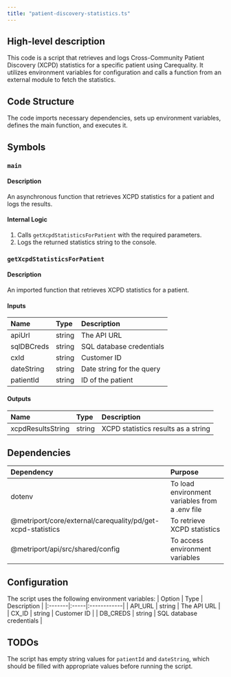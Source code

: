 ```yaml
---
title: "patient-discovery-statistics.ts"
---
```


## High-level description
This code is a script that retrieves and logs Cross-Community Patient Discovery (XCPD) statistics for a specific patient using Carequality. It utilizes environment variables for configuration and calls a function from an external module to fetch the statistics.

## Code Structure
The code imports necessary dependencies, sets up environment variables, defines the main function, and executes it.

## Symbols

### `main`
#### Description
An asynchronous function that retrieves XCPD statistics for a patient and logs the results.

#### Internal Logic
1. Calls `getXcpdStatisticsForPatient` with the required parameters.
2. Logs the returned statistics string to the console.

### `getXcpdStatisticsForPatient`
#### Description
An imported function that retrieves XCPD statistics for a patient.

#### Inputs
| Name | Type | Description |
|:-----|:-----|:------------|
| apiUrl | string | The API URL |
| sqlDBCreds | string | SQL database credentials |
| cxId | string | Customer ID |
| dateString | string | Date string for the query |
| patientId | string | ID of the patient |

#### Outputs
| Name | Type | Description |
|:-----|:-----|:------------|
| xcpdResultsString | string | XCPD statistics results as a string |

## Dependencies
| Dependency | Purpose |
|:-----------|:--------|
| dotenv | To load environment variables from a .env file |
| @metriport/core/external/carequality/pd/get-xcpd-statistics | To retrieve XCPD statistics |
| @metriport/api/src/shared/config | To access environment variables |

## Configuration
The script uses the following environment variables:
| Option | Type | Description |
|:-------|:-----|:------------|
| API_URL | string | The API URL |
| CX_ID | string | Customer ID |
| DB_CREDS | string | SQL database credentials |

## TODOs
The script has empty string values for `patientId` and `dateString`, which should be filled with appropriate values before running the script.
